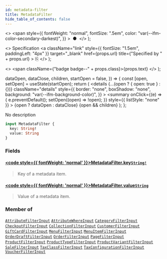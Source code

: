 ```yaml
---
id: metadata-filter
title: MetadataFilter
hide_table_of_contents: false
---
```


  <>
    <span
      style={{
        fontWeight: "normal",
        fontSize: ".5em",
        color: "var(--ifm-color-secondary-darkest)",
      }}
    >
      &nbsp;●&nbsp;
    </span>
  </>
);

  <>
    Specification
    <a
      className="link"
      style={{ fontSize: "1.5em", paddingLeft: "4px" }}
      target="\_blank"
      href={props.url}
      title={"Specified by " + props.url}
    >
      ⎘
    </a>
  </>
);

  <>
    <span className={"badge badge--" + props.class}>{props.text}</span>
  </>
);


  dataOpen,
  dataClose,
  children,
  startOpen = false,
}) => {
  const [open, setOpen] = useState(startOpen);
  return (
    <details
      {...(open ? { open: true } : {})}
      className="details"
      style={{
        border: "none",
        boxShadow: "none",
        background: "var(--ifm-background-color)",
      }}
    >
      <summary
        onClick={(e) => {
          e.preventDefault();
          setOpen((open) => !open);
        }}
        style={{ listStyle: "none" }}
      >
        {open ? dataOpen : dataClose}
      </summary>
      {open && children}
    </details>
  );
};

No description

```graphql
input MetadataFilter {
  key: String!
  value: String
}
```

### Fields

#### [<code style={{ fontWeight: 'normal' }}>MetadataFilter.<b>key</b></code>](#)<Bullet />[`String!`](../../../api-storefront/miscellaneous/scalars/string) <Badge class="secondary" text="non-null"/> <Badge class="secondary" text="scalar"/>

> Key of a metadata item.

#### [<code style={{ fontWeight: 'normal' }}>MetadataFilter.<b>value</b></code>](#)<Bullet />[`String`](../../../api-storefront/miscellaneous/scalars/string) <Badge class="secondary" text="scalar"/>

> Value of a metadata item.

### Member of

[`AttributeFilterInput`](../../../api-storefront/attributes/inputs/attribute-filter-input) <Badge class="secondary" text="input"/><Bullet />[`AttributeWhereInput`](../../../api-storefront/attributes/inputs/attribute-where-input) <Badge class="secondary" text="input"/><Bullet />[`CategoryFilterInput`](../../../api-storefront/products/inputs/category-filter-input) <Badge class="secondary" text="input"/><Bullet />[`CheckoutFilterInput`](../../../api-storefront/checkout/inputs/checkout-filter-input) <Badge class="secondary" text="input"/><Bullet />[`CollectionFilterInput`](../../../api-storefront/products/inputs/collection-filter-input) <Badge class="secondary" text="input"/><Bullet />[`CustomerFilterInput`](../../../api-storefront/users/inputs/customer-filter-input) <Badge class="secondary" text="input"/><Bullet />[`GiftCardFilterInput`](../../../api-storefront/gift-cards/inputs/gift-card-filter-input) <Badge class="secondary" text="input"/><Bullet />[`MenuFilterInput`](../../../api-storefront/miscellaneous/inputs/menu-filter-input) <Badge class="secondary" text="input"/><Bullet />[`MenuItemFilterInput`](../../../api-storefront/miscellaneous/inputs/menu-item-filter-input) <Badge class="secondary" text="input"/><Bullet />[`OrderDraftFilterInput`](../../../api-storefront/orders/inputs/order-draft-filter-input) <Badge class="secondary" text="input"/><Bullet />[`OrderFilterInput`](../../../api-storefront/orders/inputs/order-filter-input) <Badge class="secondary" text="input"/><Bullet />[`PageFilterInput`](../../../api-storefront/pages/inputs/page-filter-input) <Badge class="secondary" text="input"/><Bullet />[`ProductFilterInput`](../../../api-storefront/products/inputs/product-filter-input) <Badge class="secondary" text="input"/><Bullet />[`ProductTypeFilterInput`](../../../api-storefront/products/inputs/product-type-filter-input) <Badge class="secondary" text="input"/><Bullet />[`ProductVariantFilterInput`](../../../api-storefront/products/inputs/product-variant-filter-input) <Badge class="secondary" text="input"/><Bullet />[`SaleFilterInput`](../../../api-storefront/discounts/inputs/sale-filter-input) <Badge class="secondary" text="input"/><Bullet />[`TaxClassFilterInput`](../../../api-storefront/taxes/inputs/tax-class-filter-input) <Badge class="secondary" text="input"/><Bullet />[`TaxConfigurationFilterInput`](../../../api-storefront/taxes/inputs/tax-configuration-filter-input) <Badge class="secondary" text="input"/><Bullet />[`VoucherFilterInput`](../../../api-storefront/discounts/inputs/voucher-filter-input) <Badge class="secondary" text="input"/>
